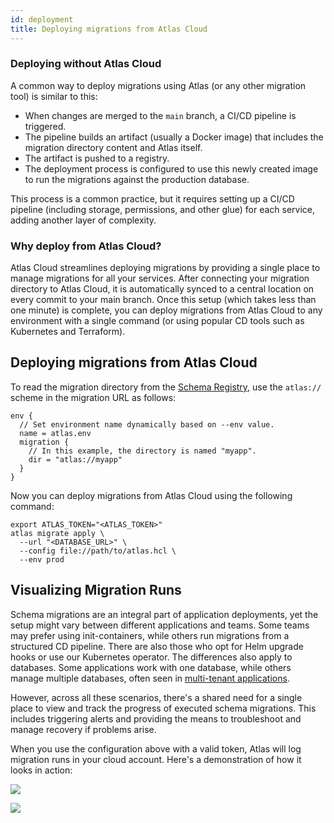 ```yaml
---
id: deployment
title: Deploying migrations from Atlas Cloud
---
```



### Deploying without Atlas Cloud

A common way to deploy migrations using Atlas (or any other migration tool) is similar to this:

* When changes are merged to the `main` branch, a CI/CD pipeline is triggered.
* The pipeline builds an artifact (usually a Docker image) that includes the migration directory content
  and Atlas itself.
* The artifact is pushed to a registry.
* The deployment process is configured to use this newly created image to run the migrations
  against the production database.

This process is a common practice, but it requires setting up a CI/CD pipeline (including storage, permissions,
and other glue) for each service, adding another layer of complexity.

### Why deploy from Atlas Cloud?

Atlas Cloud streamlines deploying migrations by providing a single place to manage migrations for all your services. After connecting
your migration directory to Atlas Cloud, it is automatically synced to a central location on every commit to your main branch.
Once this setup (which takes less than one minute) is complete, you can deploy migrations from Atlas Cloud to any environment
with a single command (or using popular CD tools such as Kubernetes and Terraform).

## Deploying migrations from Atlas Cloud

To read the migration directory from the [Schema Registry](https://atlasgo.io/cloud/features/registry),
use the `atlas://` scheme in the migration URL as follows:

```hcl title="atlas.hcl"
env {
  // Set environment name dynamically based on --env value.
  name = atlas.env
  migration {
    // In this example, the directory is named "myapp".
    dir = "atlas://myapp"
  }
}
```

Now you can deploy migrations from Atlas Cloud using the following command:

```shell
export ATLAS_TOKEN="<ATLAS_TOKEN>"
atlas migrate apply \
  --url "<DATABASE_URL>" \
  --config file://path/to/atlas.hcl \
  --env prod
```

## Visualizing Migration Runs

Schema migrations are an integral part of application deployments, yet the setup might vary between different applications and teams.
Some teams may prefer using init-containers, while others run migrations from a structured CD pipeline. There are also those who opt for Helm
upgrade hooks or use our Kubernetes operator. The differences also apply to databases. Some applications work with one database,
while others manage multiple databases, often seen in [multi-tenant applications](/blog/2022/10/27/multi-tenant-support).

However, across all these scenarios, there's a shared need for a single place to view and track the progress of executed
schema migrations. This includes triggering alerts and providing the means to troubleshoot and manage recovery if
problems arise.

When you use the configuration above with a valid token, Atlas will log migration
runs in your cloud account. Here's a demonstration of how it looks in action:

<Tabs>
<TabItem label="Single Deployment" value="single">

[![](https://atlasgo.io/uploads/cloud/images/deployment-2.png)](https://gh.atlasgo.cloud/dirs/4294967383/deployments/51539607593)

</TabItem>
<TabItem label="Multi-Tenant Deployment" value="mt">

[![](https://atlasgo.io/uploads/cloud/images/deployment-set-2.png)](https://gh.atlasgo.cloud/dirs/4294967347/deployments/sets/94489280524)

</TabItem>
</Tabs>

